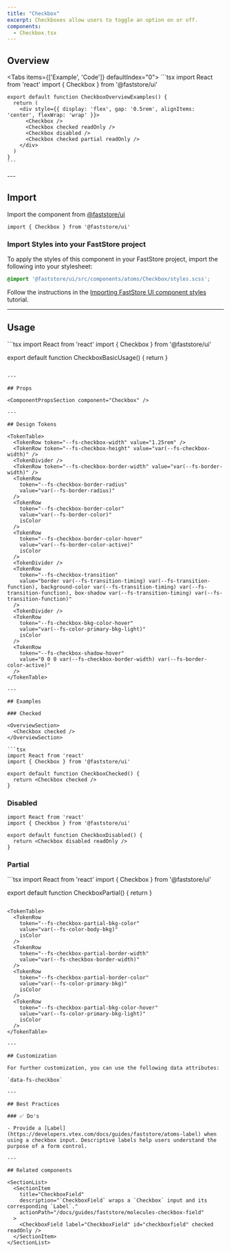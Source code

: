 ```yaml
---
title: "Checkbox"
excerpt: Checkboxes allow users to toggle an option on or off.
components:
  - Checkbox.tsx
---
```


## Overview

<Tabs items={['Example', 'Code']} defaultIndex="0">
  <Tab>
    <OverviewSection>
      <Checkbox />
      <Checkbox checked readOnly />
      <Checkbox disabled />
      <Checkbox checked partial readOnly />
    </OverviewSection>
  </Tab>
  <Tab>
    ```tsx
    import React from 'react'
    import { Checkbox } from '@faststore/ui'

    export default function CheckboxOverviewExamples() {
      return (
        <div style={{ display: 'flex', gap: '0.5rem', alignItems: 'center', flexWrap: 'wrap' }}>
          <Checkbox />
          <Checkbox checked readOnly />
          <Checkbox disabled />
          <Checkbox checked partial readOnly />
        </div>
      )
    }
    ```
  </Tab>
</Tabs>
---

## Import

Import the component from [@faststore/ui](https://developers.vtex.com/docs/guides/faststore/components-index)

```tsx
import { Checkbox } from '@faststore/ui'
```

### Import Styles into your FastStore project

To apply the styles of this component in your FastStore project, import the following into your stylesheet:

```scss
@import '@faststore/ui/src/components/atoms/Checkbox/styles.scss';
```

Follow the instructions in the [Importing FastStore UI component styles](https://developers.vtex.com/docs/guides/faststore/using-themes-importing-ui-components-styles) tutorial.

---

## Usage

<OverviewSection>
  <Checkbox />
</OverviewSection>
```tsx
import React from 'react'
import { Checkbox } from '@faststore/ui'

export default function CheckboxBasicUsage() {
  return <Checkbox />
}
```

---

## Props

<ComponentPropsSection component="Checkbox" />

---

## Design Tokens

<TokenTable>
  <TokenRow token="--fs-checkbox-width" value="1.25rem" />
  <TokenRow token="--fs-checkbox-height" value="var(--fs-checkbox-width)" />
  <TokenDivider />
  <TokenRow token="--fs-checkbox-border-width" value="var(--fs-border-width)" />
  <TokenRow
    token="--fs-checkbox-border-radius"
    value="var(--fs-border-radius)"
  />
  <TokenRow
    token="--fs-checkbox-border-color"
    value="var(--fs-border-color)"
    isColor
  />
  <TokenRow
    token="--fs-checkbox-border-color-hover"
    value="var(--fs-border-color-active)"
    isColor
  />
  <TokenDivider />
  <TokenRow
    token="--fs-checkbox-transition"
    value="border var(--fs-transition-timing) var(--fs-transition-function), background-color var(--fs-transition-timing) var(--fs-transition-function), box-shadow var(--fs-transition-timing) var(--fs-transition-function)"
  />
  <TokenDivider />
  <TokenRow
    token="--fs-checkbox-bkg-color-hover"
    value="var(--fs-color-primary-bkg-light)"
    isColor
  />
  <TokenRow
    token="--fs-checkbox-shadow-hover"
    value="0 0 0 var(--fs-checkbox-border-width) var(--fs-border-color-active)"
  />
</TokenTable>

---

## Examples

### Checked

<OverviewSection>
  <Checkbox checked />
</OverviewSection>

```tsx
import React from 'react'
import { Checkbox } from '@faststore/ui'

export default function CheckboxChecked() {
  return <Checkbox checked />
}
```

<TokenTable>
  <TokenRow
    token="--fs-checkbox-checked-bkg-color"
    value="var(--fs-color-primary-bkg)"
    isColor
  />
  <TokenRow
    token="--fs-checkbox-checked-bkg-color-hover"
    value="var(--fs-color-primary-bkg-hover)"
    isColor
  />
  <TokenRow
    token="--fs-checkbox-checked-border-color-hover"
    value="var(--fs-border-color-hover)"
    isColor
  />
  <TokenRow
    token="--fs-checkbox-checked-shadow-hover"
    value="0 0 0 var(--fs-checkbox-border-width)
          var(--fs-checkbox-checked-border-color-hover)"
  />
</TokenTable>

### Disabled

<OverviewSection>
  <Checkbox disabled readOnly />
</OverviewSection>

```tsx
import React from 'react'
import { Checkbox } from '@faststore/ui'

export default function CheckboxDisabled() {
  return <Checkbox disabled readOnly />
}
```

<TokenTable>
  <TokenRow
    token="--fs-checkbox-disabled-bkg-color"
    value="var(--fs-color-disabled-bkg)"
    isColor
  />
  <TokenRow
    token="--fs-checkbox-disabled-border-width"
    value="var(--fs-checkbox-border-width)"
  />
  <TokenRow
    token="--fs-checkbox-disabled-border-color"
    value="var(--fs-border-color-disabled)"
    isColor
  />
  <TokenRow
    token="--fs-checkbox-disabled-text-color"
    value="var(--fs-color-disabled-text)"
    isColor
  />
</TokenTable>

### Partial

<OverviewSection>
  <Checkbox checked partial />
</OverviewSection>
```tsx
import React from 'react'
import { Checkbox } from '@faststore/ui'

export default function CheckboxPartial() {
  return <Checkbox checked partial />
}
```

<TokenTable>
  <TokenRow
    token="--fs-checkbox-partial-bkg-color"
    value="var(--fs-color-body-bkg)"
    isColor
  />
  <TokenRow
    token="--fs-checkbox-partial-border-width"
    value="var(--fs-checkbox-border-width)"
  />
  <TokenRow
    token="--fs-checkbox-partial-border-color"
    value="var(--fs-color-primary-bkg)"
    isColor
  />
  <TokenRow
    token="--fs-checkbox-partial-bkg-color-hover"
    value="var(--fs-color-primary-bkg-light)"
    isColor
  />
</TokenTable>

---

## Customization

For further customization, you can use the following data attributes:

`data-fs-checkbox`

---

## Best Practices

### ✅ Do's

- Provide a [Label](https://developers.vtex.com/docs/guides/faststore/atoms-label) when using a checkbox input. Descriptive labels help users understand the purpose of a form control.

---

## Related components

<SectionList>
  <SectionItem
    title="CheckboxField"
    description="`CheckboxField` wraps a `Checkbox` input and its corresponding `Label`."
    actionPath="/docs/guides/faststore/molecules-checkbox-field"
  >
    <CheckboxField label="CheckboxField" id="checkboxfield" checked readOnly />
  </SectionItem>
</SectionList>
